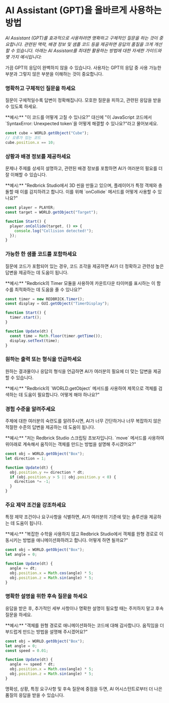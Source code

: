 
# AI Assistant (GPT)을 올바르게 사용하는 방법

_AI Assistant (GPT)를 효과적으로 사용하려면 명확하고 구체적인 질문을 하는 것이 중요합니다. 관련된 맥락, 배경 정보 및 샘플 코드 등을 제공하면 응답의 품질을 크게 개선할 수 있습니다. 아래는 AI Assistant를 최대한 활용하는 방법에 대한 자세한 가이드와 몇 가지 예시입니다:_

<Callout type="warning">
  가끔 GPT의 응답이 완벽하지 않을 수 있습니다. 사용자는 GPT의 응답 중 사용
  가능한 부분과 그렇지 않은 부분을 이해하는 것이 중요합니다.
</Callout>

<Steps>

### 명확하고 구체적인 질문을 하세요

질문이 구체적일수록 답변이 정확해집니다. 모호한 질문을 피하고, 관련된 응답을 받을 수 있도록 하세요.

<Callout> 
**예시:** "이 코드를 어떻게 고칠 수 있나요?" 대신에 "이 JavaScript 코드에서 `SyntaxError: Unexpected token`을 어떻게 해결할 수 있나요?"라고 물어보세요.

```js
const cube = WORLD.getObject("Cube");
// 오류가 있는 코드
cube.position.x == 10;
```

</Callout>

### 상황과 배경 정보를 제공하세요

문제나 주제를 상세히 설명하고, 관련된 배경 정보를 포함하면 AI가 여러분의 필요를 더 잘 이해할 수 있습니다.

<Callout> 
   **예시:** "Redbrick Studio에서 3D 씬을 만들고 있으며, 플레이어가 특정 객체와 충돌할 때 이를 감지하려고 합니다. 이를 위해 `onCollide` 메서드를 어떻게 사용할 수 있나요?"

```js
const player = PLAYER;
const target = WORLD.getObject("Target");

function Start() {
  player.onCollide(target, () => {
    console.log("Collision detected!");
  });
}
```

</Callout>

### 가능한 한 샘플 코드를 포함하세요

질문에 코드가 포함되어 있는 경우, 코드 조각을 제공하면 AI가 더 정확하고 관련성 높은 답변을 제공하는 데 도움이 됩니다.

<Callout> 
**예시:** "Redbrick의 Timer 모듈을 사용하여 카운트다운 타이머를 표시하는 이 함수를 최적화하는 데 도움을 줄 수 있나요?"

```js
const timer = new REDBRICK.Timer();
const display = GUI.getObject("TimerDisplay");

function Start() {
  timer.start();
}

function Update(dt) {
  const time = Math.floor(timer.getTime());
  display.setText(time);
}
```

</Callout>

### 원하는 출력 또는 형식을 언급하세요

원하는 결과물이나 응답의 형식을 언급하면 AI가 여러분의 필요에 더 맞는 답변을 제공할 수 있습니다.

<Callout> 
**예시:** "Redbrick의 `WORLD.getObject` 메서드를 사용하여 제목으로 객체를 검색하는 데 도움이 필요합니다. 어떻게 해야 하나요?"

</Callout>

### 경험 수준을 알려주세요

주제에 대한 여러분의 숙련도를 알려주시면, AI가 너무 간단하거나 너무 복잡하지 않은 적절한 수준의 답변을 제공하는 데 도움이 됩니다.

<Callout> 
**예시:** "저는 Redbrick Studio 스크립팅 초보자입니다. `move` 메서드를 사용하여 위아래로 계속해서 움직이는 객체를 만드는 방법을 설명해 주시겠어요?"

```js
const obj = WORLD.getObject("Box");
let direction = 1;

function Update(dt) {
  obj.position.y += direction * dt;
  if (obj.position.y > 5 || obj.position.y < 0) {
    direction *= -1;
  }
}
```

</Callout>

### 주요 제약 조건을 강조하세요

특정 제약 조건이나 요구사항을 식별하면, AI가 여러분의 기준에 맞는 솔루션을 제공하는 데 도움이 됩니다.

<Callout> 
**예시:** "복잡한 수학을 사용하지 않고 Redbrick Studio에서 객체를 원형 경로로 이동시키는 방법을 애니메이션화하려고 합니다. 어떻게 하면 될까요?"

```js
const obj = WORLD.getObject("Box");
let angle = 0;

function Update(dt) {
  angle += dt;
  obj.position.x = Math.cos(angle) * 5;
  obj.position.z = Math.sin(angle) * 5;
}
```

</Callout>

### 명확한 설명을 위한 후속 질문을 하세요

응답을 받은 후, 추가적인 세부 사항이나 명확한 설명이 필요할 때는 주저하지 말고 후속 질문을 하세요.

<Callout> 
**예시:** "객체를 원형 경로로 애니메이션화하는 코드에 대해 감사합니다. 움직임을 더 부드럽게 만드는 방법을 설명해 주시겠어요?"

```js
const obj = WORLD.getObject("Box");
let angle = 0;
const speed = 0.01;

function Update(dt) {
  angle += speed * dt;
  obj.position.x = Math.cos(angle) * 5;
  obj.position.z = Math.sin(angle) * 5;
}
```

</Callout>

</Steps>

명확성, 상황, 특정 요구사항 및 후속 질문에 중점을 두면, AI 어시스턴트로부터 더 나은 품질의 응답을 받을 수 있습니다.
